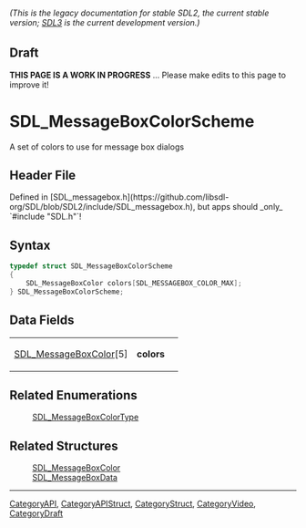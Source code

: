 ====== (This is the legacy documentation for stable SDL2, the current stable version; [https://wiki.libsdl.org/SDL3/ SDL3] is the current development version.) ======

== Draft ==

'''THIS PAGE IS A WORK IN PROGRESS''' ... Please make edits to this page to improve it!


<!-- #*^*^*^*^*See https://wiki.libsdl.org/SGStructures for details on editing this page*^*^*^*^* -->
= SDL_MessageBoxColorScheme =

A set of colors to use for message box dialogs

== Header File ==

Defined in [SDL_messagebox.h](https://github.com/libsdl-org/SDL/blob/SDL2/include/SDL_messagebox.h), but apps should _only_ `#include "SDL.h"`!

== Syntax ==

<syntaxhighlight lang='c'>
typedef struct SDL_MessageBoxColorScheme
{
    SDL_MessageBoxColor colors[SDL_MESSAGEBOX_COLOR_MAX];
} SDL_MessageBoxColorScheme;</syntaxhighlight>

== Data Fields ==

{|
|[[SDL_MessageBoxColor]][5]
|'''colors'''
| 
|}

== Related Enumerations ==

:[[SDL_MessageBoxColorType]]

== Related Structures ==

:[[SDL_MessageBoxColor]]
:[[SDL_MessageBoxData]]

----
[[CategoryAPI]], [[CategoryAPIStruct]], [[CategoryStruct]], [[CategoryVideo]], [[CategoryDraft]]


